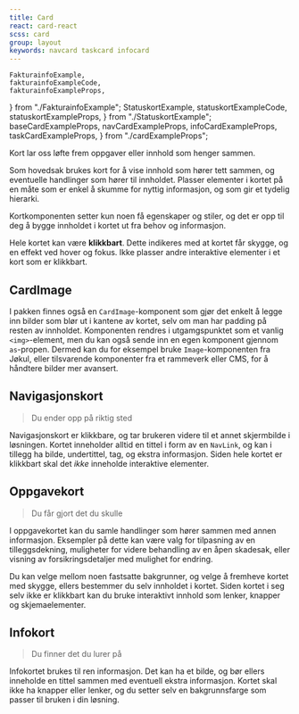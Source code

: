 ```yaml
---
title: Card
react: card-react
scss: card
group: layout
keywords: navcard taskcard infocard
---
```


    FakturainfoExample,
    fakturainfoExampleCode,
    fakturainfoExampleProps,
} from "./FakturainfoExample";
    StatuskortExample,
    statuskortExampleCode,
    statuskortExampleProps,
} from "./StatuskortExample";
    baseCardExampleProps,
    navCardExampleProps,
    infoCardExampleProps,
    taskCardExampleProps,
} from "./cardExampleProps";

<Ingress>
    Kort lar oss løfte frem oppgaver eller innhold som henger sammen.
</Ingress>

<ComponentExample
    title="Informasjon om forfalt faktura"
    component={FakturainfoExample}
    codeExample={fakturainfoExampleCode}
    knobs={fakturainfoExampleProps}
/>

Som hovedsak brukes kort for å vise innhold som hører tett sammen, og eventuelle handlinger som hører til innholdet. Plasser elementer i kortet på en måte som er enkel å skumme for nyttig informasjon, og som gir et tydelig hierarki.

Kortkomponenten setter kun noen få egenskaper og stiler, og det er opp til deg å bygge innholdet i kortet ut fra behov og informasjon.

Hele kortet kan være **klikkbart**. Dette indikeres med at kortet får skygge, og en effekt ved hover og fokus. Ikke plasser andre interaktive elementer i et kort som er klikkbart.

## CardImage

I pakken finnes også en `CardImage`-komponent som gjør det enkelt å legge inn bilder som blør ut i kantene av kortet, selv om man har padding på resten av innholdet. Komponenten rendres i utgamgspunktet som et vanlig `<img>`-element, men du kan også sende inn en egen komponent gjennom `as`-propen. Dermed kan du for eksempel bruke `Image`-komponenten fra Jøkul, eller tilsvarende komponenter fra et rammeverk eller CMS, for å håndtere bilder mer avansert.

<ComponentExample
    title="Statuskort for forsikring med bilde"
    component={StatuskortExample}
    codeExample={statuskortExampleCode}
    knobs={statuskortExampleProps}
/>

## Navigasjonskort

> Du ender opp på riktig sted

<ComponentExample
    title="NavCard"
    component={NavCardExample}
    knobs={navCardExampleProps}
    codeExample={navCardExampleCode}
/>

Navigasjonskort er klikkbare, og tar brukeren videre til et annet skjermbilde i løsningen. Kortet inneholder alltid en tittel i form av en `NavLink`, og kan i tillegg ha bilde, undertittel, tag, og ekstra informasjon. Siden hele kortet er klikkbart skal det _ikke_ inneholde interaktive elementer.

## Oppgavekort

> Du får gjort det du skulle

<ComponentExample
    title="TaskCard"
    component={TaskCardExample}
    knobs={taskCardExampleProps}
    codeExample={taskCardExampleCode}
/>

I oppgavekortet kan du samle handlinger som hører sammen med annen informasjon. Eksempler på dette kan være valg for tilpasning av en tilleggsdekning, muligheter for videre behandling av en åpen skadesak, eller visning av forsikringsdetaljer med mulighet for endring.

Du kan velge mellom noen fastsatte bakgrunner, og velge å fremheve kortet med skygge, ellers bestemmer du selv innholdet i kortet. Siden kortet i seg selv ikke er klikkbart kan du bruke interaktivt innhold som lenker, knapper og skjemaelementer.

## Infokort

> Du finner det du lurer på

<ComponentExample
    title="InfoCard"
    component={InfoCardExample}
    knobs={infoCardExampleProps}
    codeExample={infoCardExampleCode}
/>

Infokortet brukes til ren informasjon. Det kan ha et bilde, og bør ellers inneholde en tittel sammen med eventuell ekstra informasjon. Kortet skal ikke ha knapper eller lenker, og du setter selv en bakgrunnsfarge som passer til bruken i din løsning.

